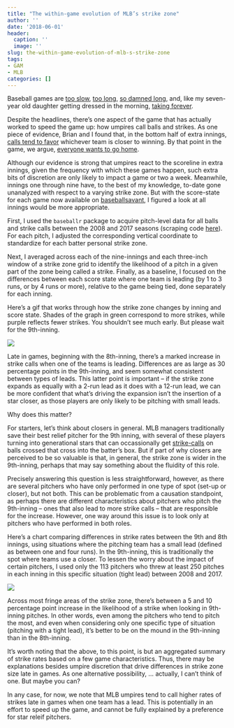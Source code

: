 ```yaml
---
title: "The within-game evolution of MLB’s strike zone"
author: ''
date: '2018-06-01'
header:
  caption: ''
  image: ''
slug: the-within-game-evolution-of-mlb-s-strike-zone
tags:
- GAM
- MLB
categories: []
---
```


Baseball games are [too slow](https://www.nytimes.com/2017/03/01/sports/baseball/baseballs-too-slow-heres-how-you-fix-it.html), [too long](https://slate.com/culture/2018/05/major-league-baseball-games-are-too-long-heres-how-to-make-them-longer.html), [so damned long](https://www.sbnation.com/a/mlb-2017-season-preview/game-length), and, like my seven-year old daughter getting dressed in the morning, [taking forever](https://fivethirtyeight.com/features/baseballs-biggest-games-are-taking-forever/).

Despite the headlines, there's one aspect of the game that has actually worked to speed the game up: how umpires call balls and strikes. As one piece of evidence, Brian and I found that, in the bottom half of extra innings, [calls tend to favor](https://papers.ssrn.com/sol3/papers.cfm?abstract_id=3129084) whichever team is closer to winning. By that point in the game, we argue, [everyone wants to go home](https://fivethirtyeight.com/features/everyone-wants-to-go-home-during-extra-innings-maybe-even-the-umps/). 

Although our evidence is strong that umpires react to the scoreline in extra innings, given the frequency with which these games happen, such extra bits of discretion are only likely to impact a game or two a week. Meanwhile, innings one through nine have, to the best of my knowledge, to-date gone unanalyzed with respect to a varying strike zone. But with the score-state for each game now available on [baseballsavant](https://baseballsavant.mlb.com/), I figured a look at all innings would be more appropriate.

First, I used the `baseballr` package to acquire pitch-level data for all balls and strike calls between the 2008 and 2017 seasons (scraping code [here](https://github.com/statsbylopez/mlb-shirking/blob/master/Code/scraping.R)). For each pitch, I adjusted the corresponding vertical coordinate to standardize for each batter personal strike zone.  

Next, I averaged across each of the nine-innings and each three-inch window of a strike zone grid to identify the likelihood of a pitch in a given part of the zone being called a strike. Finally, as a baseline, I focused on the differences between each score state where one team is leading (by 1 to 3 runs, or by 4 runs or more), relative to the game being tied, done separately for each inning.

Here's a gif that works through how the strike zone changes by inning and score state. Shades of the graph in green correspond to more strikes, while purple reflects fewer strikes. You shouldn't see much early. But please wait for the 9th-inning.

![](/img/output_inning.gif)

Late in games, beginning with the 8th-inning, there's a marked increase in strike calls when one of the teams is leading. Differences are as large as 30 percentage points in the 9th-inning, and seem somewhat consistent between types of leads. This latter point is important -- if the strike zone expands as equally with a 2-run lead as it does with a 12-run lead, we can be more confident that what's driving the expansion isn't the insertion of a star closer, as those players are only likely to be pitching with small leads. 

Why does this matter? 

For starters, let's think about closers in general. MLB managers traditionally save their best relief pitcher for the 9th inning, with several of these players turning into generational stars that can occassionally get [strike-calls](https://thebiglead.com/2013/05/15/mariano-rivera-gets-quite-a-generous-strike-zone/) on balls crossed that cross into the batter's box. But if part of why closers are perceived to be so valuable is that, in general, the strike zone is wider in the 9th-inning, perhaps that may say something about the fluidity of this role.

Precisely answering this question is less straightforward, however, as there are several pitchers who have only performed in one type of spot (set-up or closer), but not both. This can be problematic from a causation standpoint, as perhaps there are different characteristics about pitchers who pitch the 9th-inning -- ones that also lead to more strike calls -- that are responsible for the increase. However, one way around this issue is to look only at pitchers who have performed in both roles. 

Here's a chart comparing differences in strike rates between the 9th and 8th innings, using situations where the pitching team has a small lead (defined as between one and four runs). In the 9th-inning, this is traditionally the spot where teams use a closer. To lessen the worry about the impact of certain pitchers, I used only the 113 pitchers who threw at least 250 pitches in each inning in this specific situation (tight lead) between 2008 and 2017.


![](/img/output_98.png)

Across most fringe areas of the strike zone, there's between a 5 and 10 percentage point increase in the likelihood of a strike when looking in 9th-inning pitches. In other words, even among the pitchers who tend to pitch the most, and even when considering only one specific type of situation (pitching with a tight lead), it's better to be on the mound in the 9th-inning than in the 8th-inning. 

It's worth noting that the above, to this point, is but an aggregated summary of strike rates based on a few game characteristics. Thus, there may be explanations besides umpire discretion that drive differences in strike zone size late in games. As one alternative possibility, ... actually, I can't think of one. But maybe you can? 

In any case, for now, we note that MLB umpires tend to call higher rates of strikes late in games when one team has a lead. This is potentially in an effort to speed up the game, and cannot be fully explained by a preference for star releif pitchers. 

